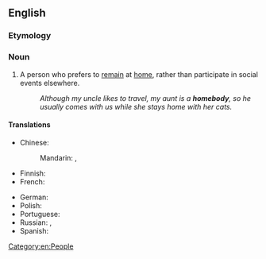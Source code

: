==English==

===Etymology===
{{compound|home|body|lang=en}}

===Noun===
{{en-noun|homebodies}}

# A person who prefers to [[remain]] at [[home]], rather than participate in social events elsewhere.
#: ''Although my uncle likes to travel, my aunt is a '''homebody''', so he usually comes with us while she stays home with her cats.''

====Translations====
{{trans-top|person who likes to stay home}}
* Chinese:
*: Mandarin: {{t+|cmn|宅男|tr=zháinán|m|sc=Hani}}, {{t+|cmn|宅女|tr=zháinǚ|f|sc=Hani}}
* Finnish: {{t+|fi|kotikissa}}
* French: {{t+|fr|casanier|m}}
{{trans-mid}}
* German: {{t+|de|Stubenhocker|m}}
* Polish: {{t+|pl|domator|m}}
* Portuguese: {{t+|pt|caseiro|m}}
* Russian: {{t+|ru|домосе́д|m}}, {{t+|ru|домосе́дка|f}}
* Spanish: {{t|es|casero|m}}
{{trans-bottom}}

[[Category:en:People]]